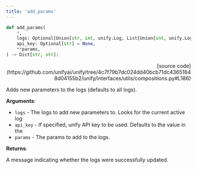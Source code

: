 ```yaml
---
title: 'add_params'
---
```


```python
def add_params(
    *,
    logs: Optional[Union[str, int, unify.Log, List[Union[int, unify.Log]]]] = "all",
    api_key: Optional[str] = None,
    **params,
) -> Dict[str, str]:
```

<p align="right">[source code](https://github.com/unifyai/unify/tree/4c7f79b7dc024dd40bcb71dc43651648d04155b2/unify/interfaces/utils/compositions.py#L186)</p>

Adds new parameters to the logs (defaults to all logs).

**Arguments**:

- `logs` - The logs to add new parameters to. Looks for the current active log
- `api_key` - If specified, unify API key to be used. Defaults to the value in the
- `params` - The params to add to the logs.



**Returns**:

A message indicating whether the logs were successfully updated.